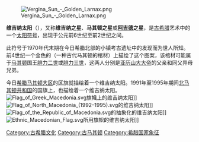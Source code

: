 {{multiple issues|
{{expand|time=2016-12-03T10:56:08+00:00}}
{{refimprove|time=2016-12-03T10:56:08+00:00}}
{{unreferenced|time=2016-12-03T10:56:08+00:00}}
}}
{{Infobox Flag
| Name = 马其顿旗帜
| Image = Flag of Greek Macedonia.svg
| Image_size = 200px
| Use = 100000
| Proportion = 2:3
| Design = 希臘[[馬其頓大區|馬其頓大區]]旗幟上的维吉纳太阳
}}
[[File:Vergina_Sun_-_Golden_Larnax.png|thumb]]

'''维吉纳太阳'''（{{lang-el|Ήλιος της Βεργίνας}}），又称'''维吉纳之星'''、'''马其顿之星'''或'''[[阿吉德王朝|阿吉德]]之星'''，是[[古希腊|古希腊]]艺术中的一个[[太阳符号|太阳符号]]，出现于公元前6世纪至前2世纪之间。

此符号于1970年代末期在今日希腊北部的小镇{{link-en|维吉纳|Vergina}}考古遗址中的发现而为世人所知。前4世纪一个金色的{{link-en|拉耳那克斯|Larnax}}（一种古代马其顿的棺材）上描绘了这个图案，该棺材可能属于[[马其顿帝国|马其顿]]国王[[腓力二世_(马其顿)|腓力二世]]或[[腓力三世_(马其顿)|腓力三世]]，这两人分别是[[亚历山大大帝|亚历山大大帝]]的父亲和同父异母兄弟。

今日[[希腊|希腊]][[马其顿大区|马其顿大区]]的区旗就描绘着一个维吉纳太阳。1991年至1995年期间[[北马其顿共和国|北马其顿共和国]]的国旗上，也描绘着一个维吉纳太阳。
[[File:Flag_of_Greek_Macedonia.svg|thumb]]旗幟上的维吉纳太阳]]
[[File:Flag_of_North_Macedonia_(1992–1995).svg|thumb]]的维吉纳太阳]]
[[File:Flag_of_the_Republic_of_Macedonia.svg|thumb]]的抽象化的维吉纳太阳]]
[[File:Ethnic_Macedonian_Flag.svg|thumb]]所用旗帜的维吉纳太阳]]

[[Category:古希腊文化|Category:古希腊文化]]
[[Category:古马其顿|Category:古马其顿]]
[[Category:希腊国家象征|Category:希腊国家象征]]